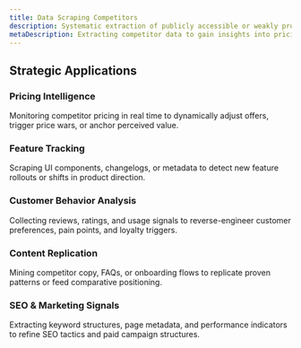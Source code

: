 ```yaml
---
title: Data Scraping Competitors
description: Systematic extraction of publicly accessible or weakly protected data from competitor platforms to gain insights into pricing, inventory, customer behavior, product strategy, or market positioning.
metaDescription: Extracting competitor data to gain insights into pricing, inventory, customer behavior, and product strategy for market advantage.
---
```


## Strategic Applications

### Pricing Intelligence  
Monitoring competitor pricing in real time to dynamically adjust offers, trigger price wars, or anchor perceived value.

### Feature Tracking  
Scraping UI components, changelogs, or metadata to detect new feature rollouts or shifts in product direction.

### Customer Behavior Analysis  
Collecting reviews, ratings, and usage signals to reverse-engineer customer preferences, pain points, and loyalty triggers.

### Content Replication  
Mining competitor copy, FAQs, or onboarding flows to replicate proven patterns or feed comparative positioning.

### SEO & Marketing Signals  
Extracting keyword structures, page metadata, and performance indicators to refine SEO tactics and paid campaign structures.
